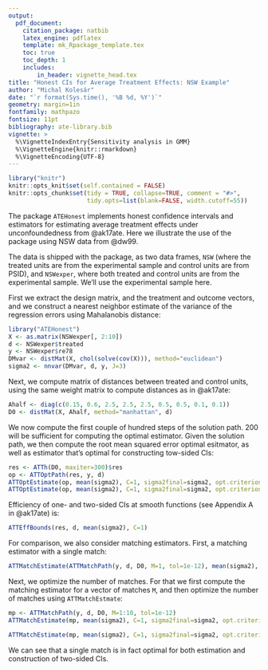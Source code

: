 ```yaml
---
output:
  pdf_document:
    citation_package: natbib
    latex_engine: pdflatex
    template: mk_Rpackage_template.tex
    toc: true
    toc_depth: 1
    includes:
        in_header: vignette_head.tex
title: "Honest CIs for Average Treatment Effects: NSW Example"
author: "Michal Kolesár"
date: "`r format(Sys.time(), '%B %d, %Y')`"
geometry: margin=1in
fontfamily: mathpazo
fontsize: 11pt
bibliography: ate-library.bib
vignette: >
  %\VignetteIndexEntry{Sensitivity analysis in GMM}
  %\VignetteEngine{knitr::rmarkdown}
  %\VignetteEncoding{UTF-8}
---
```


```r
library("knitr")
knitr::opts_knit$set(self.contained = FALSE)
knitr::opts_chunk$set(tidy = TRUE, collapse=TRUE, comment = "#>",
                      tidy.opts=list(blank=FALSE, width.cutoff=55))
```

The package `ATEHonest` implements honest confidence intervals and estimators
for estimating average treatment effects under unconfoundedness from @ak17ate.
Here we illustrate the use of the package using NSW data from @dw99.

The data is shipped with the package, as two data frames, `NSW` (where the
treated units are from the experimental sample and control units are from PSID),
and `NSWexper`, where both treated and control units are from the experimental
sample. We'll use the experimental sample here.

First we extract the design matrix, and the treatment and outcome vectors, and
we construct a nearest neighbor estimate of the variance of the regression
errors using Mahalanobis distance:

```r
library("ATEHonest")
X <- as.matrix(NSWexper[, 2:10])
d <- NSWexper$treated
y <- NSWexper$re78
DMvar <- distMat(X, chol(solve(cov(X))), method="euclidean")
sigma2 <- nnvar(DMvar, d, y, J=3)
```

Next, we compute matrix of distances between treated and control units, using
the same weight matrix to compute distances as in @ak17ate:
```r
Ahalf <- diag(c(0.15, 0.6, 2.5, 2.5, 2.5, 0.5, 0.5, 0.1, 0.1))
D0 <- distMat(X, Ahalf, method="manhattan", d)
```

We now compute the first couple of hundred steps of the solution path. 200 will
be sufficient for computing the optimal estimator. Given the solution path, we
then compute the root mean squared error optimal esitmator, as well as estimator
that's optimal for constructing tow-sided CIs:

```r
res <- ATTh(D0, maxiter=300)$res
op <- ATTOptPath(res, y, d)
ATTOptEstimate(op, mean(sigma2), C=1, sigma2final=sigma2, opt.criterion="RMSE")
ATTOptEstimate(op, mean(sigma2), C=1, sigma2final=sigma2, opt.criterion="FLCI")
```

Efficiency of one- and two-sided CIs at smooth functions (see Appendix A in @ak17ate) is:
```r
ATTEffBounds(res, d, mean(sigma2), C=1)
```

For comparison, we also consider matching estimators. First, a matching
estimator with a single match:

```r
ATTMatchEstimate(ATTMatchPath(y, d, D0, M=1, tol=1e-12), mean(sigma2), C=1, sigma2final=sigma2)
```

Next, we optimize the number of matches. For that we first compute the matching
estimator for a vector of matches `M`, and then optimize the number of matches
using `ATTMatchEstmate`:

```r
mp <- ATTMatchPath(y, d, D0, M=1:10, tol=1e-12)
ATTMatchEstimate(mp, mean(sigma2), C=1, sigma2final=sigma2, opt.criterion="FLCI")

ATTMatchEstimate(mp, mean(sigma2), C=1, sigma2final=sigma2, opt.criterion="RMSE")
```
We can see that a single match is in fact optimal for both estimation and construction of two-sided CIs.
